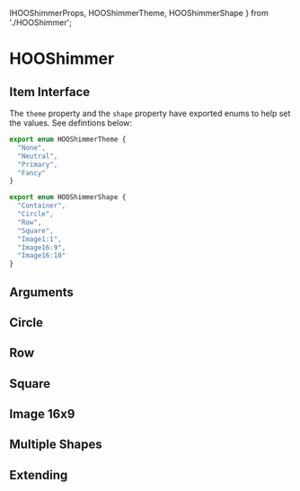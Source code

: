   IHOOShimmerProps, HOOShimmerTheme, HOOShimmerShape
} from './HOOShimmer';

<Meta of={HooShimmerStories} />

# HOOShimmer

## Item Interface

The `theme` property and the `shape` property have exported enums to help set the values. See defintions below:

```ts
export enum HOOShimmerTheme {
  "None",
  "Neutral",
  "Primary",
  "Fancy"
}

export enum HOOShimmerShape {
  "Container",
  "Circle",
  "Row",
  "Square",
  "Image1:1",
  "Image16:9",
  "Image16:10"
}
```

## Arguments

<ArgTypes of={HOOShimmer} />

## Circle

<Canvas of={HooShimmerStories.Circle} />

## Row

<Canvas of={HooShimmerStories.Row} />

## Square

<Canvas of={HooShimmerStories.Square} />

## Image 16x9

<Canvas of={HooShimmerStories.Image16X9} />

## Multiple Shapes

<Canvas of={HooShimmerStories.MultipleShapes} />

## Extending

<Canvas of={HooShimmerStories.Extending} />
